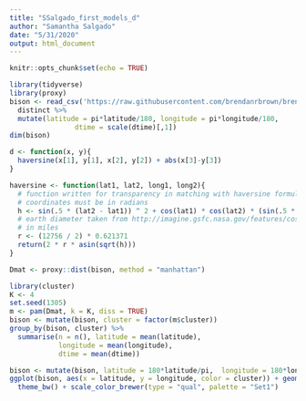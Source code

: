 ```yaml
---
title: "SSalgado_first_models_d"
author: "Samantha Salgado"
date: "5/31/2020"
output: html_document
---
```


```r
knitr::opts_chunk$set(echo = TRUE)
```

```r

library(tidyverse)
library(proxy)
bison <- read_csv('https://raw.githubusercontent.com/brendanrbrown/brendanrbrown.github.io/master/smallbison.csv') %>%
  distinct %>% 
  mutate(latitude = pi*latitude/180, longitude = pi*longitude/180,
                dtime = scale(dtime)[,1])
dim(bison)
```

```r
d <- function(x, y){
  haversine(x[1], y[1], x[2], y[2]) + abs(x[3]-y[3])
}
```

```r
haversine <- function(lat1, lat2, long1, long2){
  # function written for transparency in matching with haversine formula
  # coordinates must be in radians
  h <- sin(.5 * (lat2 - lat1)) ^ 2 + cos(lat1) * cos(lat2) * (sin(.5 * (long2 - long1)) ^ 2)
  # earth diameter taken from http://imagine.gsfc.nasa.gov/features/cosmic/earth_info.html
  # in miles
  r <- (12756 / 2) * 0.621371
  return(2 * r * asin(sqrt(h)))
}
```



```r

Dmat <- proxy::dist(bison, method = "manhattan")
```

```r
library(cluster)
K <- 4
set.seed(1305)
m <- pam(Dmat, k = K, diss = TRUE)
bison <- mutate(bison, cluster = factor(m$cluster))
group_by(bison, cluster) %>% 
  summarise(n = n(), latitude = mean(latitude),
            longitude = mean(longitude),
            dtime = mean(dtime))
```



```r

bison <- mutate(bison, latitude = 180*latitude/pi,  longitude = 180*longitude/pi)
ggplot(bison, aes(x = latitude, y = longitude, color = cluster)) + geom_point(size = 3, alpha = .7) +
  theme_bw() + scale_color_brewer(type = "qual", palette = "Set1")
```



